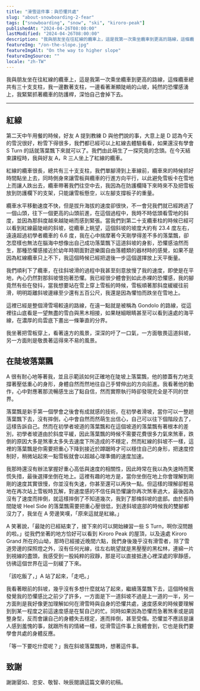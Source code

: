 ```yaml
---
title: "滑雪這件事：與恐懼共處"
slug: "about-snowboarding-2-fear"
tags: ["snowboarding", "snow", "ski", "kiroro-peak"]
publishedAt: "2024-04-26T08:00:00"
lastModified: "2024-04-26T08:00:00"
description: "我與朋友坐在往紅線的纜車上，這是我第一次乘坐纜車到更高的路線，這條纜車總共有三十支支柱，我一邊數著支柱，一邊看著漸顯陡峭的山坡，純然的恐懼感湧上，我緊緊抓著纜車的防護桿，深怕自己會掉下去。"
featureImg: "/on-the-slope.jpg"
featureImgAlt: "On the way to higher slope"
featureImgSource: ""
locale: "zh-TW"
---
```


我與朋友坐在往紅線的纜車上，這是我第一次乘坐纜車到更高的路線，這條纜車總共有三十支支柱，我一邊數著支柱，一邊看著漸顯陡峭的山坡，純然的恐懼感湧上，我緊緊抓著纜車的防護桿，深怕自己會掉下去。

--- 

## 紅線

第二天中午用餐的時候，好友 A 提到教練 D 與他們說的事，大意上是 D 認為今天的雪況很好，粉雪下得很多，我們都已經可以上紅線去體驗看看，如果還沒有學會 S Turn 的話就落葉飄下來就可以了。我們由此萌生了一探究竟的念頭。在今天結束課程時，我與好友 A，R 三人坐上了紅線的纜車。

紅線的纜車很長，總共有三十支支柱，我們單腳滑到上車線前，纜車來的時候抓好時間點坐上去，同時側身來讓雪板與纜車的行進方向平行，以此避免雪板卡在雪地上而讓人跌出去，纜車帶著我們往空中去，我因為在防護欄降下來時來不及把雪板放到防護欄下的支架，只能讓雪板懸空，以左腳支撐板子的重量。

纜車水平移動速度不快，但是拔升海拔的速度卻很快，不一會兒我們就已經跨過了一個山頭，往下一個更高的山頭前進，在這個過程中，我時不時低頭看雪地的斜度，並因為那斜度越來越陡峭而感到緊張。當我們到第二十支纜車柱的時候已經可以看到紅線最陡峭的斜坡，從纜車上眺望，這個斜坡的坡度大約有 23.4 度左右，遠遠超過初學者纜車的 6.6 度，我在心中揣摩著今天剛學得差不多的落葉飄，卻怎麼樣也無法在腦海中想像出自己成功落葉飄下這道斜坡的身影，恐懼感油然而生，那種恐懼感接近於幼年時期面對遊樂園自由落體類的器材時的感覺，如果不是因為紅線纜車只上不下，我這個時候已經把退後一步這個選擇放上天平衡量。

我們順利下了纜車，在往斜坡滑的過程中我甚至刻意放慢了我的速度，即使是在平地，內心仍然對那斜坡懷抱著恐懼。我已經很少體會到如此赤裸的恐懼感，我的腳竟然有些在發抖，當我想要站在雪上穿上雪板的時候，雪板順著那斜度緩緩往前滑，明明距離斜坡邊緣至少還有五百公尺，我還是因為懼怕而跌坐在雪地上。

這裡已經是整個滑雪場較遠的路線，在遠一點就是被稱為 Gondolo 的路線，從這裡往山底看是一望無盡的雪白與黑木相接，如果瞇細眼睛甚至可以看到遠處的海平線，在濃厚的烏雲底下畫出一條筆直的分界。

我坐著把雪板穿上，看著遠方的風景，深深的吁了一口氣，一方面敬畏這道斜坡，另一方面則是敬畏著這得來不易的風景。

## 在陡坡落葉飄

A 很有耐心地等著我，並且示範該如何正確地在陡坡上落葉飄，他的膝蓋有力地支撐著壓低重心的身形，身體自然而然地往自己手臂伸出的方向前進。我看著他的動作，心中對應著那流暢感生出了點自信，然而實際執行時卻發現完全是不同的世界。

落葉飄是新手第一個學會之後會有成就感的技術，在初學者滑坡，當你可以一整趟落葉飄下去，沒有摔倒，心中會自然而然萌生出信心，自己可以往下個階段去了，這樣告訴自己。然而在初學者坡道的落葉飄和在這個坡道的落葉飄有著根本的差別，初學者坡道由於斜度平緩，因此落葉飄的時候不需要花費很多力氣來煞車，跌倒的原因大多是煞車太多失去速度下所造成的不穩定，然而紅線的斜坡不一樣，這裡的落葉飄是你需要把重心下降到接近於蹲踞時才可以穩住自己的身形，把速度控制好，稍微站起來一點雪板就會以超越心理準備的速度加速。

我那時還沒有辦法掌握好重心高低與速度的相關性，因此時常在我以為失速時而驚慌失措，最後選擇坐倒在地上。這裡有趣的地方是，當你坐倒在地上你會理解到剛剛的速度其實很慢，你並沒有失速，你甚至還可以再快一點。但這樣的理解卻輕易地在再次站上雪板時瓦解，對速度感的不信任與恐懼讓你再次煞車過大，最後因為沒有了速度而摔倒，就這樣摔倒了不知道幾次，我到了那條斜坡的底部。由於長時間陡坡 Heel Side 的落葉飄需要把重心壓很低，到達斜坡底部的時候我的雙腳都沒力了，我坐在 A 旁邊笑嘆，「原來這就是紅線。」

A 笑著說，「最陡的已經結束了，接下來的可以開始練習一些 S Turn，啊你沒問題的啦。」從我們坐著的地方恰好可以看到 Kiroro Peak 的屋頂，以及遠處 Kiroro Grand 所在的山坳，那時已經接近晚間六點，我們身後幾乎沒有滑雪者，除了雪道旁邊的探照燈之外，沒有任何光線，往左右眺望就是黑壓壓的黑松林，連綿一片到視線的盡頭，我感受到一股純粹的寂靜，那是可以直接抵達心裡深處的寧靜感，彷彿這個世界在這一刻緩了下來。

「該吃飯了，」A 站了起來，「走吧。」

我看著眼前的斜坡，幾乎沒有多想什麼就站了起來，繼續落葉飄下去，這個時候我發覺我的恐懼感比之前少了許多，一方面是下一道斜坡不過是上一道的一半，另一方面則是我好像更加理解如何在滑雪時與自身的恐懼共處，速度感來的時候要理解到到某一程度之前這速度感是在幫自己的忙。同時如果因為恐懼而急著煞車或是調整身型，反而會讓自己的身體失去穩定，進而摔倒，甚至受傷。恐懼並不應該是讓人感到羞愧的事，就跟所有的情緒一樣，從滑雪這件事上我體會到，它也是我們要學會共處的身體反應。

「等一下要吃什麼呢？」我在斜坡落葉飄時，想著這件事。

## 致謝

謝謝晏如、忠安、敬智、映辰閱讀這篇文章的初稿。